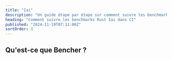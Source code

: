 ```yaml
---
title: "Iai"
description: "Un guide étape par étape sur comment suivre les benchmarks Rust Iai dans CI"
heading: "Comment suivre les benchmarks Rust Iai dans CI"
published: "2024-11-19T07:11:00Z"
sortOrder: 3
---
```



<Intro
  text="comment effectuer des benchmarks du code Rust avec Iai"
  url="/fr/learn/benchmarking/rust/iai/"
/>

## Qu'est-ce que Bencher ?

<BencherIntro />

<StepsForBencherCloud
  adapter="rust_iai"
  url="/fr/docs/explanation/adapters/#-rust-iai"
/>

<StepsForBencherSelfHosted
  adapter="rust_iai"
  url="/fr/docs/explanation/adapters/#-rust-iai"
/>

<RustIai />

<br />

<CallToAction />